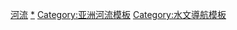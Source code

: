 {{Navbox
| name       = 不丹河流
| title      = [[不丹河流列表|不丹河流]]
| state         = {{{State|autocollapse}}}
| listclass  = hlist

| group1 = 不丹西部
| list1  =
* [[托爾薩河|阿莫曲]]（[[康布麻曲]]）
* [[Jaldhaka River|Di Chhu or Jaldhaka]]
* [[Ha Chhu]]
* [[Mo Chhu]]/[[Sankosh River|Puna Tsang Chhu or Sankosh ]]
* [[Paro Chhu]]
* [[Tang Chuu]]
* [[Raidāk River| Wong Chhu or Raidak]]

| group2 = 不丹東部
| list2  =
* [[Bumthang River| Bumthang or Murchangphy Chhu]]
* [[庫魯曲]]（[[洛扎曲]]）
* [[瑪納斯河]]-[[當梅曲]]（[[娘江曲]]）
* [[Mangde Chhu|Mangde or Tongsa Chhu]]

| group3 = 周邊地區水文
| list3  =
* [[Template:Hydrography of Sikkim|錫金]]
* [[Template:Rivers in and around Bengal|孟加拉]]
* [[Template:Hydrography of Mizoram|米佐拉姆邦]]
* [[Template:Hydrography of North-east India|印度東北部]]

}}<noinclude>
{{collapsible option}}
[[Category:不丹模板|河流]]
[[Category:不丹河流|*]]
[[Category:亚洲河流模板]]
[[Category:水文導航模板]]